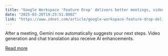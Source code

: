 ```yaml
---
title: "Google Workspace 'Feature Drop' delivers better meetings, videos, translations"
date: "2025-03-26T19:25:51.000Z"
link: "https://www.zdnet.com/article/google-workspace-feature-drop-delivers-better-meetings-videos-translations/"
---
```


After a meeting, Gemini now automatically suggests your next steps. Video generation and chat translation also receive AI enhancements.

[Read more](https://www.zdnet.com/article/google-workspace-feature-drop-delivers-better-meetings-videos-translations/)
